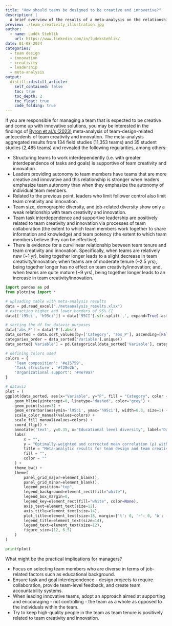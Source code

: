 ```yaml
---
title: "How should teams be designed to be creative and innovative?"
description: |
  A brief overview of the results of a meta-analysis on the relationship between team design and team creativity and innovation. 
preview: ./team_creativity_illustration.jpg
author:
  - name: Luděk Stehlík
    url: https://www.linkedin.com/in/ludekstehlik/
date: 01-08-2024
categories:
  - team design
  - innovation
  - creativity
  - leadership
  - meta-analysis
output:
  distill::distill_article:
    self_contained: false
    toc: true
    toc_depth: 2
    toc_float: true
    code_folding: true
---
```


If you are responsible for managing a team that is expected to be creative and come up with innovative solutions, you may be interested in the findings of [Byron et al.'s (2023)](https://onlinelibrary.wiley.com/doi/abs/10.1111/peps.12501){target="_blank"} meta-analysis of team-design-related antecedents of team creativity and innovation. The meta-analysis aggregated results from 134 field studies (11,353 teams) and 35 student studies (2,485 teams) and revealed the following regularities, among others:

* Structuring teams to work interdependently (i.e. with greater interdependence of tasks and goals) is supportive of team creativity and innovation.
* Leaders providing autonomy to team members have teams that are more creative and innovative and this relationship is stronger when leaders emphasize team autonomy than when they emphasize the autonomy of individual team members.
* Related to the previous point, leaders who limit follower control also limit team creativity and innovation.
* Team size, demographic diversity, and job-related diversity show only a weak relationship with team creativity and innovation.
* Team task interdependence and supportive leadership are positively related to team creativity and innovation via processes of team collaboration (the extent to which team members work together to share information and knowledge) and team potency (the extent to which team members believe they can be effective).
* There is evidence for a curvilinear relationship between team tenure and team creativity and innovation. Specifically, when teams are relatively new (~1 yr), being together longer leads to a slight decrease in team creativity/innovation; when teams are of moderate tenure (~2.5 yrs), being together longer has no effect on team creativity/innovation; and, when teams are quite mature (~9 yrs), being together longer leads to an increase in team creativity/innovation.

```python

import pandas as pd
from plotnine import *

# uploading table with meta-analysis results
data = pd.read_excel("./metaanalysis_results.xlsx")
# extracting higher and lower borders of 95% CI
data[['l95ci', 'h95ci']] = data['95CI'].str.split(',', expand=True).astype(float)

# sorting the df for dataviz purposes
data['abs_P'] = data['P'].abs()
data_sorted = data.sort_values(by=['Category', 'abs_P'], ascending=[False, True])
categories_order = data_sorted['Variable'].unique()
data_sorted['Variable'] = pd.Categorical(data_sorted['Variable'], categories=categories_order, ordered=True)

# defining colors used
colors = {
    'Team composition': '#e15759',  
    'Task structure': '#f28e2b',  
    'Organizational support': '#4e79a7'
}

# dataviz
plot = (
ggplot(data_sorted, aes(x="Variable", y="P", fill = "Category", color = "Category")) +
    geom_hline(yintercept=0, linetype="dashed", color="grey") +
    geom_point(size=3) +
    geom_errorbar(aes(ymin='l95ci', ymax='h95ci'), width=0.3, size=1) +
    scale_color_manual(values=colors) +
    scale_fill_manual(values=colors) +
    coord_flip() +
    annotate('text', y=0.35, x="Educational level diversity", label='Data source: Byron et al. (2023)', color="grey", size = 9, fontstyle='italic') +
    labs(
        x = "",
        y = "Optimally-weighted and corrected mean correlation (ρ) with 95% CI",
        title = "Meta-analytic results for team design and team creativity/innovation",
        fill = "",
        color = ""
    ) +
    theme_bw() +
    theme(    
        panel_grid_major=element_blank(),  
        panel_grid_minor=element_blank(),
        legend_position="top",
        legend_background=element_rect(fill="white"),
        legend_box_margin=0,
        legend_key=element_rect(fill="white", color=None),
        axis_text=element_text(size=12), 
        axis_title=element_text(size=14), 
        plot_title=element_text(size=18, margin={'t': 0, 'r': 0, 'b': -5, 'l': 0}),  
        legend_title=element_text(size=14),  
        legend_text=element_text(size=12),
        figure_size=(12, 6.5)
    ) 
)

print(plot)

```

What might be the practical implications for managers?  

* Focus on selecting team members who are diverse in terms of job-related factors such as educational background.
* Ensure task and goal interdependence - design projects to require collaboration, provide team-level feedback, and create team accountability systems.
* When leading innovative teams, adopt an approach aimed at supporting and encouraging - not controlling - the team as a whole as opposed to the individuals within the team.
* Try to keep high-quality people in the team as team tenure is positively related to team creativity and innovation. 




